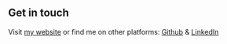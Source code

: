 ## Get in touch

Visit [my website](https://meetkumarpatel.000webhostapp.com/) or find me on other platforms: [Github](https://github.com/Meet2020mp) & [LinkedIn](https://www.linkedin.com/in/meetkumar-patel-002319212/)
